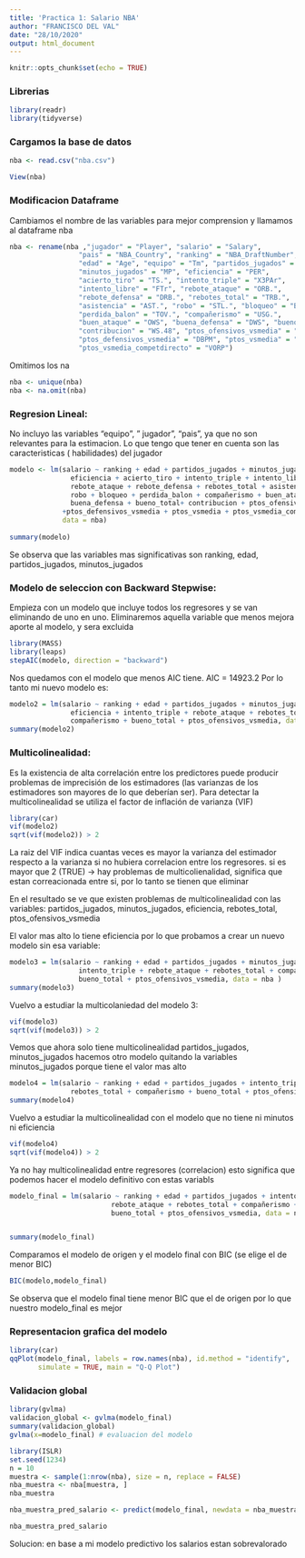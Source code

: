 ---
title: 'Practica 1: Salario NBA'
author: "FRANCISCO DEL VAL"
date: "28/10/2020"
output: html_document
---

```{r setup, include=FALSE}
knitr::opts_chunk$set(echo = TRUE)
```

### Librerias
```{r}
library(readr)
library(tidyverse)
```

### Cargamos la base de datos
```{r}
nba <- read.csv("nba.csv")

View(nba)
```

### Modificacion Dataframe
Cambiamos el nombre de las variables para mejor comprension y llamamos al dataframe nba
```{r}
nba <- rename(nba ,"jugador" = "Player", "salario" = "Salary", 
                 "pais" = "NBA_Country", "ranking" = "NBA_DraftNumber",
                 "edad" = "Age", "equipo" = "Tm", "partidos_jugados" = "G",
                 "minutos_jugados" = "MP", "eficiencia" = "PER", 
                 "acierto_tiro" = "TS.", "intento_triple" = "X3PAr", 
                 "intento_libre" = "FTr", "rebote_ataque" = "ORB.", 
                 "rebote_defensa" = "DRB.", "rebotes_total" = "TRB.",
                 "asistencia" = "AST.", "robo" = "STL.", "bloqueo" = "BLK.", 
                 "perdida_balon" = "TOV.", "compañerismo" = "USG.", 
                 "buen_ataque" = "OWS", "buena_defensa" = "DWS", "bueno_total" = "WS", 
                 "contribucion" = "WS.48", "ptos_ofensivos_vsmedia" = "OBPM",
                 "ptos_defensivos_vsmedia" = "DBPM", "ptos_vsmedia" = "BPM", 
                 "ptos_vsmedia_competdirecto" = "VORP")
```
Omitimos los na
```{r}
nba <- unique(nba)
nba <- na.omit(nba)
```
### Regresion Lineal:
No incluyo las variables "equipo", " jugador", "pais", ya que no son relevantes para la estimacion.
Lo que tengo que tener en cuenta son las caracteristicas ( habilidades) del jugador
```{r}
modelo <- lm(salario ~ ranking + edad + partidos_jugados + minutos_jugados +
               eficiencia + acierto_tiro + intento_triple + intento_libre +
               rebote_ataque + rebote_defensa + rebotes_total + asistencia + 
               robo + bloqueo + perdida_balon + compañerismo + buen_ataque +
               buena_defensa + bueno_total+ contribucion + ptos_ofensivos_vsmedia
             +ptos_defensivos_vsmedia + ptos_vsmedia + ptos_vsmedia_competdirecto,
             data = nba)
             
summary(modelo)
```
Se observa que las variables mas significativas son ranking, edad, partidos_jugados, minutos_jugados


### Modelo de seleccion con Backward Stepwise:
Empieza con un modelo que incluye todos los regresores y se van eliminando de uno en uno.
Eliminaremos aquella variable que menos mejora aporte al modelo, y sera excluida
```{r}
library(MASS)
library(leaps)
stepAIC(modelo, direction = "backward")
```
Nos quedamos con el modelo que menos AIC tiene. AIC = 14923.2
Por lo tanto mi nuevo modelo es:
```{r}
modelo2 = lm(salario ~ ranking + edad + partidos_jugados + minutos_jugados +
               eficiencia + intento_triple + rebote_ataque + rebotes_total +
               compañerismo + bueno_total + ptos_ofensivos_vsmedia, data = nba )
summary(modelo2)
```

### Multicolinealidad: 
Es la existencia de alta correlación entre los predictores puede producir problemas de imprecisión de los estimadores (las varianzas de los estimadores son mayores de lo que deberían ser). 
Para detectar la multicolinealidad se utiliza el factor de inflación de varianza (VIF)
```{r}
library(car)
vif(modelo2)
sqrt(vif(modelo2)) > 2 
```
La raiz del VIF indica cuantas veces es mayor la varianza del estimador respecto a la varianza si no hubiera correlacion entre los regresores.
si es mayor que 2 (TRUE) → hay problemas de multicolienalidad, significa que estan
correacionada entre si, por lo tanto se tienen que eliminar

En el resultado se ve que existen problemas de multicolinealidad con las variables:
partidos_jugados, minutos_jugados, eficiencia, rebotes_total, ptos_ofensivos_vsmedia 

El valor mas alto lo tiene eficiencia por lo que probamos a crear un nuevo modelo sin esa variable:
```{r}
modelo3 = lm(salario ~ ranking + edad + partidos_jugados + minutos_jugados + 
                 intento_triple + rebote_ataque + rebotes_total + compañerismo + 
                 bueno_total + ptos_ofensivos_vsmedia, data = nba )
summary(modelo3)
```

Vuelvo a estudiar la multicolaniedad del modelo 3:
```{r}
vif(modelo3) 
sqrt(vif(modelo3)) > 2
```

Vemos que ahora solo tiene multicolinealidad partidos_jugados, minutos_jugados hacemos otro modelo quitando la variables minutos_jugados porque tiene el valor mas alto
```{r}
modelo4 = lm(salario ~ ranking + edad + partidos_jugados + intento_triple + rebote_ataque +
               rebotes_total + compañerismo + bueno_total + ptos_ofensivos_vsmedia, data = nba )
summary(modelo4)
```
Vuelvo a estudiar la multicolinealidad con el modelo que no tiene ni minutos ni eficiencia
```{r}
vif(modelo4)
sqrt(vif(modelo4)) > 2
```
Ya no hay multicolinealidad entre regresores (correlacion) esto significa que podemos hacer el modelo definitivo con estas variabls
```{r}
modelo_final = lm(salario ~ ranking + edad + partidos_jugados + intento_triple + 
                         rebote_ataque + rebotes_total + compañerismo + 
                         bueno_total + ptos_ofensivos_vsmedia, data = nba )


summary(modelo_final)
```
Comparamos el modelo de origen y el modelo final con BIC (se elige el de menor BIC)
```{r}
BIC(modelo,modelo_final)
```
Se observa que el modelo final tiene menor BIC que el de origen por lo que nuestro modelo_final es mejor 


### Representacion grafica del modelo 

```{r}
library(car)
qqPlot(modelo_final, labels = row.names(nba), id.method = "identify",
       simulate = TRUE, main = "Q-Q Plot")
```

### Validacion global 
```{r}
library(gvlma)
validacion_global <- gvlma(modelo_final) 
summary(validacion_global)
gvlma(x=modelo_final) # evaluacion del modelo 
```
```{r}
library(ISLR)
set.seed(1234)
n = 10
muestra <- sample(1:nrow(nba), size = n, replace = FALSE)
nba_muestra <- nba[muestra, ]
nba_muestra
```


```{r}
nba_muestra_pred_salario <- predict(modelo_final, newdata = nba_muestra)

nba_muestra_pred_salario
```

Solucion: en base a mi modelo predictivo los salarios estan sobrevalorado  







